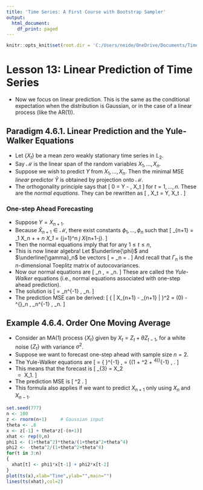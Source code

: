 ```yaml
---
title: 'Time Series: A First Course with Bootstrap Sampler'
output:
  html_document:
    df_print: paged
---
```


```r
knitr::opts_knit$set(root.dir = 'C:/Users/neide/OneDrive/Documents/TimeSeriesR/Data')
```

# Lesson 13: Linear Prediction of Time Series

- Now we focus on linear prediction. This is the same as the conditional expectation when the distribution is Gaussian, or in the case of a linear process (like the AR(1)).

## Paradigm 4.6.1. Linear Prediction and the Yule-Walker Equations

- Let $\{ X_t \}$ be a mean zero weakly stationary time series in ${\mathbb L}_2$. 
- Say $\mathcal{M}$ is the linear span of the random variables $X_1, \ldots, X_n$.
- Suppose we wish to predict $Y$ from $X_1, \ldots, X_n$. Then the minimal MSE *linear* predictor $\widehat{Y}$ is obtained by projection onto $\mathcal{M}$.
- The orthogonality principle says that
\[
  0 = \langle Y - \widehat{Y}, X_t \rangle
\]
for $t = 1, \ldots, n$. These are the *normal equations*.  They can be rewritten as
\[
   \langle \widehat{Y}, X_t \rangle = \langle Y, X_t \rangle.
\]

### One-step Ahead Forecasting

- Suppose $Y = X_{n+1}$.
- Because $\widehat{X}_{n+1} \in \mathcal{M}$, there exist constants $\phi_1, \ldots, \phi_n$ such that
\[
   \widehat{X}_{n+1} = \phi_1 X_n + \ldots + \phi_n X_1 = 
   \sum_{j=1}^n \phi_j X_{n+1-j}.
\]
- Then the normal equations imply that for any $1 \leq t \leq n$,
\begin{align*}
 \langle  \widehat{X}_{n+1}, X_t \rangle & = \langle X_{n+1}, X_t \rangle \\
 \sum_{j=1}^n \phi_j \langle  {X}_{n+1-j}, X_t \rangle & = \langle X_{n+1}, X_t \rangle \\
 \sum_{j=1}^n \phi_j \gamma (n+1-j-t) & = \gamma (n+1 - t).
\end{align*}
- This is now linear algebra! Let $\underline{\phi}$ and $\underline{\gamma}_n$ be vectors
\[
  \underline{\phi} = \left[ \begin{array}{c} \phi_1 \\ \phi_2 \\ \vdots \\ \phi_n 
   \end{array} \right] \qquad
    \underline{\gamma}_n = \left[ \begin{array}{c} \gamma (1) \\ \gamma (2) \\ \vdots \\ 
     \gamma (n)  \end{array} \right]. 
\]
And recall that $\Gamma_n$ is the $n$-dimensional Toeplitz matrix of autocovariances.
- Now our normal equations are
\[
   \Gamma_n \, \underline{\phi} = \underline{\gamma}_n.
\]
 These are called the *Yule-Walker* equations (i.e., normal equations associated with one-step ahead prediction). 
 - The solution is
 \[
   \underline{\phi} = \Gamma_n^{-1} \, \underline{\gamma}_n.
  \]
- The prediction MSE can be derived:
\[
  { \| X_{n+1} - \widehat{X}_{n+1} \| }^2 = \gamma (0) - \underline{\gamma}^{\prime}_n \, 
   \Gamma_n^{-1} \, \underline{\gamma}_n.
\]
 
## Example 4.6.4. Order One Moving Average

- Consider an MA(1) process $\{ X_t \}$ given by $X_t = Z_t + \theta Z_{t-1}$, for a white noise $\{ Z_t \}$ with variance $\sigma^2$.
- Suppose we want to forecast one-step ahead with sample size $n=2$.
- The Yule-Walker equations are
\[
  \underline{\phi} = { \left[ \begin{array}{cc} (1 + \theta^2) \sigma^2 & \theta \sigma^2 \\
    \theta \sigma^2 & (1 + \theta^2) \sigma^2 \end{array} \right] }^{-1} \,
      \left[ \begin{array}{c} \theta \sigma^2 \\ 0 \end{array} \right]
      = {(1 + \theta^2 + \theta^4)}^{-1}  \, \left[ \begin{array}{c} (1 + \theta^2) \theta \\
        - \theta^2 \end{array} \right].
  \]
- This means that the forecast is
\[
 \widehat{X}_{3} = \frac{(1 + \theta^2) \theta  }{1 + \theta^2 + \theta^4} X_2
   + \frac{ - \theta^2  }{1 + \theta^2 + \theta^4} X_1.
\]
- The prediction MSE is
\[
  \sigma^2  \frac{ (1 + \theta^2) ( 1 + \theta^4) }{1 + \theta^2 + \theta^4}.
\]
- This formula also applies if we want to predict $X_{n+1}$ only using $X_n$ and $X_{n-1}$.

```r
set.seed(777)
n <- 100
z <- rnorm(n+1)		# Gaussian input
theta <- .8
x <- z[-1] + theta*z[-(n+1)]
xhat <- rep(0,n)
phi1 <- (1+theta^2)*theta/(1+theta^2+theta^4)
phi2 <- -theta^2/(1+theta^2+theta^4)
for(t in 3:n)
{
  xhat[t] <- phi1*x[t-1] + phi2*x[t-2]
}
plot(ts(x),xlab="Time",ylab="",main="")
lines(ts(xhat),col=2)
```